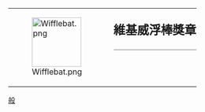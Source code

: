 {| style="border: 1px solid {{{border|gray}}}; background-color: {{{color|#fdffe7}}};"
|rowspan="2" valign="middle" | [[File:Wifflebat.png|100px]]
|rowspan="2" |
|style="font-size: x-large; padding: 0; vertical-align: middle; height: 1.1em;" | '''維基威浮棒獎章'''
|-
|style="vertical-align: middle; border-top: 1px solid gray;" | {{{1}}}
|}

<noinclude>
[[Category:維基星章模板|般]]
</noinclude>